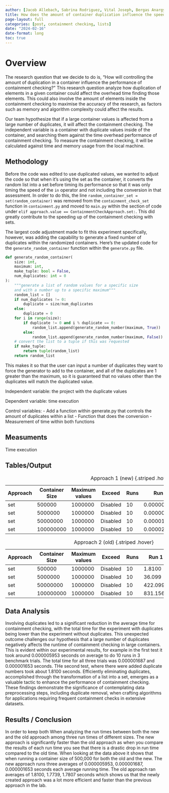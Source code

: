 ```yaml
---
author: [Jacob Allebach, Sabrina Rodriguez, Vital Joseph, Bergas Anargya, William Wolff]
title: How does the amount of container duplication influence the speed of containment checking?
page-layout: full
categories: [post, containment checking, lists]
date: "2024-02-16"
date-format: long
toc: true
---
```


# Overview

The research question that we decide to do is, "How will controlling the amount of
duplication in a container influence the performance of containment checking?" This research
question analyze how duplication of elements in a given container could affect the overhead
time finding those elements. This could also involve the amount of elements inside the
containment checking to maximise the accuracy of the research, as factors such as memory and
algorithm complexity could affect the results. 

Our team hypothesize that if a large container values is affected from a large number of
duplicates, it will affect the containment checking. The independent variable is a container
with duplicate values inside of the container, and searching them against the time overhead
performance of containment checking. To measure the containment checking, it will be
calculated against time and memory usage from the local machine. 

## Methodology 

Before the code was edited to use duplicated values, we wanted to adjust the code so that when
it's using the set as the container, it converts the random list into a set before timing its
performance so that it was only timing the speed of the `in` operator and not including the
conversion in that assessment. In order to do this, the line `random_container_set = set(random_container)`
was removed from the `containment_check_set` function in `containment.py` and moved to `main.py`
within the section of code under `elif approach.value == ContainmentCheckApproach.set:`. This
did greatly contribute to the speeding up of the containment checking with sets.

The largest code adjustment made to fit this experiment specifically, however, was adding the
capability to generate a fixed number of duplicates within the randomized containers. Here's
the updated code for the `generate_random_container` function within the `generate.py` file.

```python
def generate_random_container(
    size: int,
    maximum: int,
    make_tuple: bool = False,
    num_duplicates: int = 0
):
    """generate a list of random values for a specific size
    and with a number up to a specific maximum"""
    random_list = []
    if num_duplicates != 0:
        duplicate = size/num_duplicates
    else:
        duplicate = 0
    for i in range(size):
        if duplicate != 0 and i % duplicate == 0:
            random_list.append(generate_random_number(maximum, True))
        else:
            random_list.append(generate_random_number(maximum, False))
    # convert the list to a tuple if this was requested
    if make_tuple:
        return tuple(random_list)
    return random_list
```

This makes it so that the user can input a number of duplicates they want to force the generator
to add to the container, and all of the duplicates are 1 greater than the maximum, so it is
guaranteed that no values other than the duplicates will match the duplicated value.

Independent variable: the project with the duplicate values

Dependent variable: time execution

Control variables: 
    - Add a function within generate.py that controls the amount of duplicates within a list 
    - Function that does the conversion
    - Measurement of time within both functions

## Measuments

Time execution

## Tables/Output

| Approach | Container Size | Maximum values | Exceed | Runs | Run 1       | Run 2       | Run 3       |
|----------|----------------|----------------|--------|------|-------------|-------------|-------------|
| set      | 500000         | 1000000        | Disabled | 10   | 0.000005953 | 0.000001687 | 0.000001653 |
| set      | 5000000        | 1000000        | Disabled | 10   | 0.000007634 | 0.000002007 | 0.000001929 |
| set      | 50000000       | 1000000        | Disabled | 10   | 0.000010076 | 0.000002834 | 0.000002701 |
| set      | 100000000      | 1000000        | Disabled | 10   | 0.000020630 | 0.000002683 | 0.000002558 |

: Approach 1 (new) {.striped .hover}

| Approach | Container Size | Maximum values | Exceed | Runs | Run 1     | Run 2    | Run 3    |
|----------|----------------|----------------|--------|------|----------|---------|---------|
| set      | 500000         | 1000000        | Disabled | 10   | 1.8100    | 1.7739   | 1.7807   |
| set      | 5000000        | 1000000        | Disabled | 10   | 36.099    | 37.799   | 36.458   |
| set      | 50000000       | 1000000        | Disabled | 10   | 422.0990  | 423.983  | 410.760  |
| set      | 100000000      | 1000000        | Disabled | 10   | 831.156   | 837.759  | 835.45   |

: Approach 2 (old) {.striped .hover}


## Data Analysis

Involving duplicates led to a significant reduction in the average time for containment
checking, with the total time for the experiment with duplicates being lower than the
experiment without duplicates. This unexpected outcome challenges our hypothesis that a
large number of duplicates negatively affects the runtime of containment checking in large
containers. This is evident within our experimental results, for example in the first test
it took around 0.000005953 seconds on average to do 10 runs in 3 benchmark trials. The
total time for all three trials was 0.000001687 and 0.000001653 seconds. THe second test,
where there were added duplicate numbers took about 1.8100 seconds. Efficiently eliminating
duplicates, accomplished through the transformation of a list into a set, emerges as a
valuable tactic to enhance the performance of containment checking. These findings
demonstrate the significance of contemplating data preprocessing steps, including duplicate
removal, when crafting algorithms for applications requiring frequent containment checks in
extensive datasets. 

## Results / Conclusion

In order to keep both When analyzing the run times between both the new and the old approach
among three run times of different sizes. The new approach is significantly faster than the
old approach as when you compare the results of each run time you see that there is a drastic
drop in run time compared to the old time. When looking at the data above it shows that when
running a container size of 500,000 for both the old and the new. The new approach runs three
averages of 0.000005953, 0.000001687, 0.000001653 seconds each average running time. The old
approach ran averages of  1.8100, 1.7739, 1.7807 seconds which shows us that the newly created
approach was a lot more efficient and faster than the previous approach in the lab. 
